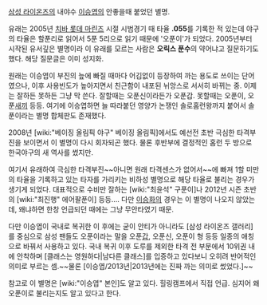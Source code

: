 [[삼성 라이온즈]]의 내야수 [[이승엽]]의 안좋을때 붙었던 별명.

유래는 2005년 [[치바 롯데 마린즈]] 시절 시범경기 때 타율 '''.055'''를 기록한 적 있는데 야구의 타율은 할푼리로 읽어서 5푼 5리으로 읽기 때문에 '오푼이'가 되었다. 2005년부터 시작된 유서깊은 별명이라 이 유래를 모르는 사람은 '''오릭스 푼수'''의 약어냐고 질문하기도 했다. 해당 질문글은 이미 성지화.

원래는 이승엽이 부진의 늪에 빠질 때마다 어김없이 등장하여 까는 용도로 쓰이는 단어였으나, 이후 사용빈도가 높아지면서 친근함이 내포된 뉘앙스로 서서히 바뀌는 중. 이제는 잘하든 못하든 그냥 막 쓴다. 잘할때는 오푼신이라든가 오푼갑. 못할때는 오푼이, 오푼[[새끼]] 등등. 여기에 이승엽하면 늘 따라붙던 영양가 논쟁인 솔로홈런왕까지 붙어서 솔푼이라는 별명 합체판도 존재했다.

2008년 [wiki:"베이징 올림픽 야구" 베이징 올림픽]에서도 예선전 초반 극심한 타격부진을 보이면서 이 별명이 다시 회자되곤 했다. 물론 후반부에 결정적인 홈런 두 방으로 한국야구의 새 역사를 썼지만.

여기서 유래하여 극심한 타격부진~~아니면 원래 타격센스가 없어서~~에 빠져 1할 미만의 타율을 기록하고 있는 타자를 가리키는 비하성 별명으로 해당 타율로 불리는 경우가 생기게 되었다. 대표적으로 수비만 잘하는 [wiki:"최윤석" 구푼이]나 2012년 시즌 초반의 [wiki:"최진행" 에어팔푼이] 등등…. 다만 [[이승화]]의 경우는 이 별명이 나오지 않았는데, 왜냐하면 한창 언급되던 때에는 그냥 무안타였기 때문. 

다만 이승엽이 국내로 복귀한 이 후에는 굳이 안티가 아니라도 [삼성 라이온즈 갤러리]를 중심으로 삼성 팬들도 오푼이라는 말을 오푼[[갑#s-2.2|갑]], 오푼신, 오푼이 형 등등 일종의 애칭으로 바꿔서 사용하고 있다. 국내 복귀 이후 도루를 제외한 타격 전 부문에서 10위권 내에 안착하며 [클래스는 영원하다|남다른 클래스]를 입증하고 있다보니 오히려 반어적인 의미로 부르는 셈.~~물론 [이승엽/2013년|2013년에는 진짜 까는 의미로 썼었다.]~~

참고로 이 별명은 [wiki:"이승엽" 본인]도 알고 있다. 힐링캠프에서 직접 언급. 심지어 왜 오푼이로 불리는지도 알고 있다고 한다. 
